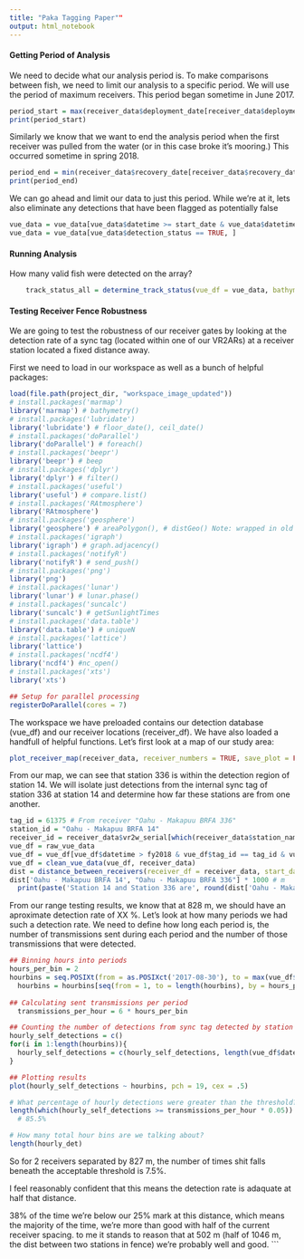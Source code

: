 ```yaml
---
title: "Paka Tagging Paper""
output: html_notebook
---
```


#### Getting Period of Analysis ####
We need to decide what our analysis period is. To make comparisons between fish, we need to limit our analysis to a specific period. We will use the period of maximum receivers. This period began sometime in June 2017.

```r
period_start = max(receiver_data$deployment_date[receiver_data$deployment_date <= as.POSIXct('2017-07-01')])
print(period_start)
```

Similarly we know that we want to end the analysis period when the first receiver was pulled from the water (or in this case broke it's mooring.) This occurred sometime in spring 2018.
```r
period_end = min(receiver_data$recovery_date[receiver_data$recovery_date >= as.POSIXct('2018-01-01')], na.rm = TRUE)
print(period_end)
```

We can go ahead and limit our data to just this period. While we're at it, lets also eliminate any detections that have been flagged as potentially false
```r
vue_data = vue_data[vue_data$datetime >= start_date & vue_data$datetime < end_date, ]
vue_data = vue_data[vue_data$detection_status == TRUE, ]
```

#### Running Analysis ####
How many valid fish were detected on the array?
```r
    track_status_all = determine_track_status(vue_df = vue_data, bathymetry = get_bathymetry('mhi', 'low'))

```

#### Testing Receiver Fence Robustness
We are going to test the robustness of our receiver gates by looking at the detection rate of a sync tag (located within one of our VR2ARs) at a receiver station located a fixed distance away. 

First we need to load in our workspace as well as a bunch of helpful packages:
```r
load(file.path(project_dir, "workspace_image_updated"))
# install.packages('marmap')
library('marmap') # bathymetry()
# install.packages('lubridate')
library('lubridate') # floor_date(), ceil_date()
# install.packages('doParallel')
library('doParallel') # foreach()
# install.packages('beepr')
library('beepr') # beep
# install.packages('dplyr')
library('dplyr') # filter()
# install.packages('useful')
library('useful') # compare.list()
# install.packages('RAtmosphere')
library('RAtmosphere')
# install.packages('geosphere')
library('geosphere') # areaPolygon(), # distGeo() Note: wrapped in old lldist function
# install.packages('igraph')
library('igraph') # graph.adjacency()
# install.packages('notifyR')
library('notifyR') # send_push()
# install.packages('png')
library('png')
# install.packages('lunar')
library('lunar') # lunar.phase()
# install.packages('suncalc')
library('suncalc') # getSunlightTimes
# install.packages('data.table')
library('data.table') # uniqueN
# install.packages('lattice')
library('lattice')
# install.packages('ncdf4')
library('ncdf4') #nc_open()
# install.packages('xts')
library('xts')

## Setup for parallel processing
registerDoParallel(cores = 7)
```

The workspace we have preloaded contains our detection database (vue_df) and our receiver locations (receiver_df). We have also loaded a handfull of helpful functions. Let's first look at a map of our study area:

```r
plot_receiver_map(receiver_data, receiver_numbers = TRUE, save_plot = FALSE)
```

From our map, we can see that station 336 is within the detection region of station 14. We will isolate just detections from the internal sync tag of station 336 at station 14 and determine how far these stations are from one another.
```r
tag_id = 61375 # From receiver "Oahu - Makapuu BRFA 336"
station_id = "Oahu - Makapuu BRFA 14"
receiver_id = receiver_data$vr2w_serial[which(receiver_data$station_name == station_id & receiver_data$deployment_date > as.POSIXct('2017-06-01') & !is.na(receiver_data$recovery_date))]
vue_df = raw_vue_data 
vue_df = vue_df[vue_df$datetime > fy2018 & vue_df$tag_id == tag_id & vue_df$receiver == receiver_id, ]
vue_df = clean_vue_data(vue_df, receiver_data)
dist = distance_between_receivers(receiver_df = receiver_data, start_date = fy2018)
dist['Oahu - Makapuu BRFA 14', "Oahu - Makapuu BRFA 336"] * 1000 # m
  print(paste('Station 14 and Station 336 are', round(dist['Oahu - Makapuu BRFA 14', "Oahu - Makapuu BRFA 336"] * 1000, digits = 0), 'm from one another', sep = " "))
```


From our range testing results, we know that at 828 m, we should have an aproximate detection rate of XX %. Let's look at how many periods we had such a detection rate.
We need to define how long each period is, the number of transmissions sent during each period and the number of those transmissions that were detected.
```r
## Binning hours into periods 
hours_per_bin = 2
hourbins = seq.POSIXt(from = as.POSIXct('2017-08-30'), to = max(vue_df$datetime), by = 'hours') 
  hourbins = hourbins[seq(from = 1, to = length(hourbins), by = hours_per_bin)]
  
## Calculating sent transmissions per period
  transmissions_per_hour = 6 * hours_per_bin

## Counting the number of detections from sync tag detected by station hourly
hourly_self_detections = c()
for(i in 1:length(hourbins)){
  hourly_self_detections = c(hourly_self_detections, length(vue_df$datetime[vue_df$datetime >= hourbins[i] & vue_df$datetime < hourbins[i+1]]))
}

## Plotting results
plot(hourly_self_detections ~ hourbins, pch = 19, cex = .5)

# What percentage of hourly detections were greater than the threshold?
length(which(hourly_self_detections >= transmissions_per_hour * 0.05)) / length(hourbins)
  # 85.5%

# How many total hour bins are we talking about?
length(hourly_det)

```
So for 2 receivers separated by 827 m, the number of times shit falls beneath the acceptable threshold is 7.5%. 

I feel reasonably confident that this means the detection rate is adaquate at half that distance.

38% of the time we're below our 25% mark at this distance, which means the majority of the time, we're more than good with half of the current receiver spacing. 
to me it stands to reason that at 502 m (half of 1046 m, the dist between two  stations in fence) we're probably well and good.
```